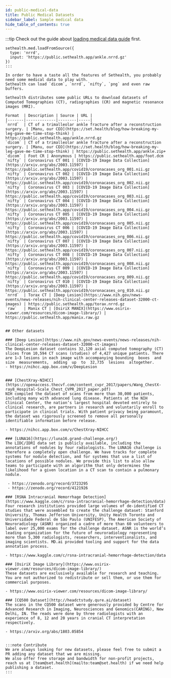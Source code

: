 ```yaml
---
id: public-medical-data
title: Public Medical Datasets
sidebar_label: Sample medical data
hide_table_of_contents: true
---
```


:::tip
Check out the guide about [loading medical data guide](../guides/loading-medical-data) first.
```tsx
sethealth.med.loadFromSource({
  type: 'nrrd',
  input: 'https://public.sethealth.app/ankle.nrrd.gz'
})
:::

In order to have a taste all the features of Sethealth, you probably need some medical data to play with.
Sethealth can load `dicom`, `nrrd`, `nifty`, `png` and even raw buffers.

Sethealth distributes some public URLs to download datasets of Computed Tomographies (CT), radiographies (CR) and magnetic resonance images (MRI).

Format  | Description | Source | URL |
|-------|-------------|--------|-----|
`nrrd`  | CT of a trimalleolar ankle fracture after a reconstruction surgery. | [Manu, our CEO](https://set.health/blog/how-breaking-my-leg-gave-me-time-stop-think) | https://public.sethealth.app/ankle.nrrd.gz
`dicom` | CT of a trimalleolar ankle fracture after a reconstruction surgery. | [Manu, our CEO](https://set.health/blog/how-breaking-my-leg-gave-me-time-stop-think) | https://public.sethealth.app/ankle.zip+
`dicom` | Foot CR | Anonymous | https://public.sethealth.app/foot.dcm
`nifty` | Coronavirus CT 001 | [COVID-19 Image Data Collection](https://arxiv.org/abs/2003.11597) | https://public.sethealth.app/covid19/coronacases_org_001.nii.gz
`nifty` | Coronavirus CT 002 | [COVID-19 Image Data Collection](https://arxiv.org/abs/2003.11597) | https://public.sethealth.app/covid19/coronacases_org_002.nii.gz
`nifty` | Coronavirus CT 003 | [COVID-19 Image Data Collection](https://arxiv.org/abs/2003.11597) | https://public.sethealth.app/covid19/coronacases_org_003.nii.gz
`nifty` | Coronavirus CT 004 | [COVID-19 Image Data Collection](https://arxiv.org/abs/2003.11597) | https://public.sethealth.app/covid19/coronacases_org_004.nii.gz
`nifty` | Coronavirus CT 005 | [COVID-19 Image Data Collection](https://arxiv.org/abs/2003.11597) | https://public.sethealth.app/covid19/coronacases_org_005.nii.gz
`nifty` | Coronavirus CT 006 | [COVID-19 Image Data Collection](https://arxiv.org/abs/2003.11597) | https://public.sethealth.app/covid19/coronacases_org_006.nii.gz
`nifty` | Coronavirus CT 007 | [COVID-19 Image Data Collection](https://arxiv.org/abs/2003.11597) | https://public.sethealth.app/covid19/coronacases_org_007.nii.gz
`nifty` | Coronavirus CT 008 | [COVID-19 Image Data Collection](https://arxiv.org/abs/2003.11597) | https://public.sethealth.app/covid19/coronacases_org_008.nii.gz
`nifty` | Coronavirus CT 009 | [COVID-19 Image Data Collection](https://arxiv.org/abs/2003.11597) | https://public.sethealth.app/covid19/coronacases_org_009.nii.gz
`nifty` | Coronavirus CT 010 | [COVID-19 Image Data Collection](https://arxiv.org/abs/2003.11597) | https://public.sethealth.app/covid19/coronacases_org_010.nii.gz
`nrrd`  | Torax CT | [Deep Lesion](https://www.nih.gov/news-events/news-releases/nih-clinical-center-releases-dataset-32000-ct-images) | https://public.sethealth.app/torax.nrrd.gz
`raw`   | Manix CT | [OsiriX MANIX](https://www.osirix-viewer.com/resources/dicom-image-library/) | https://public.sethealth.app/manix.raw.gz


## Other datasets

### [Deep Lesion](https://www.nih.gov/news-events/news-releases/nih-clinical-center-releases-dataset-32000-ct-images)
The DeepLesion dataset contains 32,120 axial computed tomography (CT) slices from 10,594 CT scans (studies) of 4,427 unique patients. There are 1–3 lesions in each image with accompanying bounding  boxes  and  size  measurements,  adding  up  to  32,735  lesions  altogether.
- https://nihcc.app.box.com/v/DeepLesion


### [ChestXray-NIHCC](https://openaccess.thecvf.com/content_cvpr_2017/papers/Wang_ChestX-ray8_Hospital-Scale_Chest_CVPR_2017_paper.pdf)
NIH compiled the dataset of scans from more than 30,000 patients, including many with advanced lung disease. Patients at the NIH Clinical Center, the nation’s largest hospital devoted entirely to clinical research, are partners in research and voluntarily enroll to participate in clinical trials. With patient privacy being paramount, the dataset was rigorously screened to remove all personally identifiable information before release.

- https://nihcc.app.box.com/v/ChestXray-NIHCC

### [LUNA16](https://luna16.grand-challenge.org/)
The LIDC/IDRI data set is publicly available, including the annotations of nodules by four radiologists. The LUNA16 challenge is therefore a completely open challenge. We have tracks for complete systems for nodule detection, and for systems that use a list of locations of possible nodules. We provide this list to also allow teams to participate with an algorithm that only determines the likelihood for a given location in a CT scan to contain a pulmonary nodule.

 - https://zenodo.org/record/3723295
 - https://zenodo.org/record/4121926

### [RSNA Intracranial Hemorrhage Detection](https://www.kaggle.com/c/rsna-intracranial-hemorrhage-detection/data)
Four research institutions provided large volumes of de-identified CT studies that were assembled to create the challenge dataset: Stanford University, Thomas Jefferson University, Unity Health Toronto and Universidade Federal de São Paulo (UNIFESP), The American Society of Neuroradiology (ASNR) organized a cadre of more than 60 volunteers to label over 25,000 exams for the challenge dataset. ASNR is the world’s leading organization for the future of neuroradiology representing more than 5,300 radiologists, researchers, interventionalists, and imaging scientists. MD.ai provided tooling and support for the data annotation process.

- https://www.kaggle.com/c/rsna-intracranial-hemorrhage-detection/data

### [OsiriX Image Library](https://www.osirix-viewer.com/resources/dicom-image-library/)
These datasets are exclusively available for research and teaching. You are not authorized to redistribute or sell them, or use them for commercial purposes.

- https://www.osirix-viewer.com/resources/dicom-image-library/

### [CQ500 Dataset](http://headctstudy.qure.ai/dataset)
The scans in the CQ500 dataset were generously provided by Centre for Advanced Research in Imaging, Neurosciences and Genomics(CARING), New Delhi, IN. The reads were done by three radiologists with an experience of 8, 12 and 20 years in cranial CT interpretation respectively.

- https://arxiv.org/abs/1803.05854


:::note Contribute
We are always looking for new datasets, please feel free to submit a PR adding any dataset that we are missing.
We also offer free storage and bandwidth for non-profit projects, reach us at [team@set.health](mailto:team@set.health) if we need help publishing a dataset.
:::